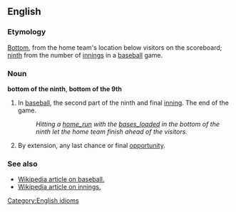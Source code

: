 ==English==
===Etymology===
[[Bottom]], from the home team's location below visitors on the scoreboard; [[ninth]] from the number of [[inning]]s in a [[baseball]] game.
===Noun===
'''bottom of the ninth''', '''bottom of the 9th'''
#In [[baseball]], the second part of the ninth and final [[inning]].  The end of the game.
#:''Hitting a [[home_run]] with the [[bases_loaded]] in the bottom of the ninth let the home team finish ahead of the visitors.''
#By extension, any last chance or final [[opportunity]].
===See also===
*[[w:Baseball|Wikipedia article on baseball.]]
*[[w:Innings|Wikipedia article on innings.]]

[[Category:English idioms]]